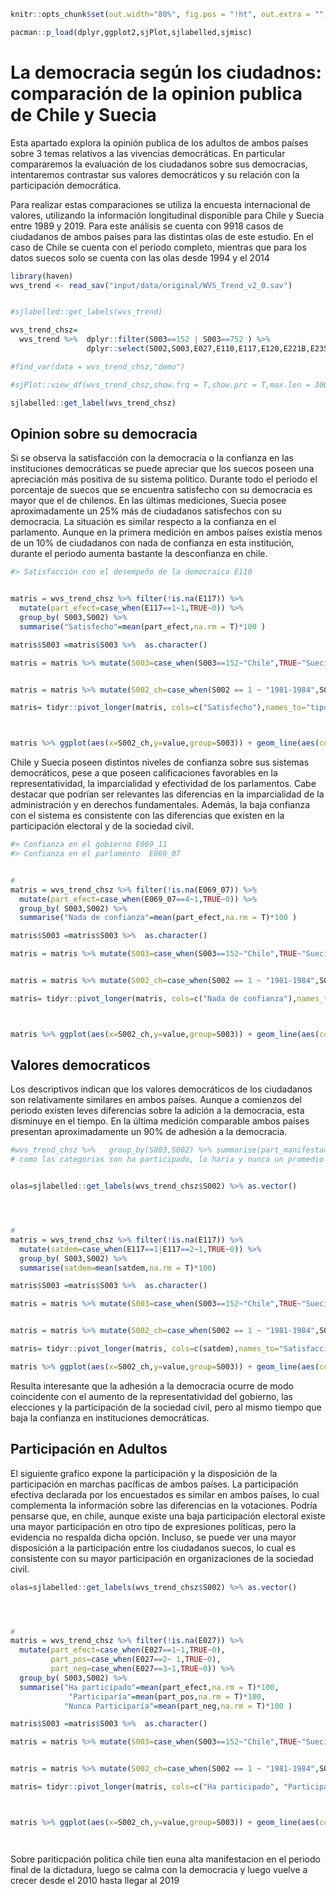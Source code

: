 
```r
knitr::opts_chunk$set(out.width="80%", fig.pos = "!ht", out.extra = "", message = F,warning = F,echo=FALSE)
```

```r
pacman::p_load(dplyr,ggplot2,sjPlot,sjlabelled,sjmisc)
```


# La democracia según los ciudadnos: comparación de la opinion publica de Chile y Suecia 


Esta apartado explora la opinión publica de los adultos de ambos países sobre 3 temas relativos a las vivencias democráticas. En particular compararemos la evaluación de los ciudadanos sobre sus democracias, intentaremos contrastar sus valores democráticos y su relación con la participación democrática. 

Para realizar estas comparaciones se utiliza la encuesta internacional de valores, utilizando la información longitudinal disponible para Chile y Suecia entre 1989 y 2019. Para este análisis se cuenta con 9918 casos de ciudadanos de ambos países para las distintas olas de este estudio. En el caso de Chile se cuenta con el periodo completo, mientras que para los datos suecos solo se cuenta con las olas desde 1994 y el 2014


```r
library(haven)
wvs_trend <- read_sav("input/data/original/WVS_Trend_v2_0.sav")


#sjlabelled::get_labels(wvs_trend)

```

```r
wvs_trend_chsz=
  wvs_trend %>%  dplyr::filter(S003==152 | S003==752 ) %>% 
                 dplyr::select(S002,S003,E027,E110,E117,E120,E221B,E235,E069_07)

#find_var(data = wvs_trend_chsz,"demo")

#sjPlot::view_df(wvs_trend_chsz,show.frq = T,show.prc = T,max.len = 300)

sjlabelled::get_label(wvs_trend_chsz)

```


## Opinion sobre su democracia

Si se observa la satisfacción con la democracia o la confianza en las instituciones democráticas se puede apreciar que los suecos poseen una apreciación más positiva de su sistema político. Durante todo el periodo el porcentaje de suecos que se encuentra satisfecho con su democracia es mayor que el de chilenos. En las últimas mediciones, Suecia posee aproximadamente un 25% más de ciudadanos satisfechos con su democracia. La situación es similar respecto a la confianza en el parlamento. Aunque en la primera medición en ambos países existía menos de un 10% de ciudadanos con nada de confianza en esta institución, durante el periodo aumenta bastante la desconfianza en chile. 






```r
#> Satisfacción con el desempeño de la democraica E110


matris = wvs_trend_chsz %>% filter(!is.na(E117)) %>% 
  mutate(part_efect=case_when(E117==1~1,TRUE~0)) %>%
  group_by( S003,S002) %>% 
  summarise("Satisfecho"=mean(part_efect,na.rm = T)*100 ) 

matris$S003 =matris$S003 %>%  as.character()

matris = matris %>% mutate(S003=case_when(S003==152~"Chile",TRUE~"Suecia"))


matris = matris %>% mutate(S002_ch=case_when(S002 == 1 ~ "1981-1984",S002 ==2~  "1989-1993", S002 ==3 ~ "1994-1998",S002 ==4 ~ "1999-2004",S002 ==5 ~ "2005-2009",S002 ==6 ~ "2010-2014",S002 ==7 ~ "2017-2019"))

matris= tidyr::pivot_longer(matris, cols=c("Satisfecho"),names_to="tipo_part") 



matris %>% ggplot(aes(x=S002_ch,y=value,group=S003)) + geom_line(aes(color=S003)) + geom_point(aes(color=S003)) + facet_wrap(vars(tipo_part),ncol=1) + ylim(0,100)  + xlab("Años") + ylab("Porcentaje")  + scale_color_discrete("País") + theme_minimal() 

```

Chile y Suecia poseen distintos niveles de confianza sobre sus sistemas democráticos, pese a que poseen calificaciones favorables en la representatividad, la imparcialidad y efectividad de los parlamentos. Cabe destacar que podrían ser relevantes las diferencias en la imparcialidad de la administración y en derechos fundamentales. Además, la baja confianza con el sistema es consistente con las diferencias que existen en la participación electoral y de la sociedad civil. 


```r
#> Confianza en el gobierno E069_11
#> Confianza en el parlamento  E069_07


#
matris = wvs_trend_chsz %>% filter(!is.na(E069_07)) %>% 
  mutate(part_efect=case_when(E069_07==4~1,TRUE~0)) %>%
  group_by( S003,S002) %>% 
  summarise("Nada de confianza"=mean(part_efect,na.rm = T)*100 ) 

matris$S003 =matris$S003 %>%  as.character()

matris = matris %>% mutate(S003=case_when(S003==152~"Chile",TRUE~"Suecia"))


matris = matris %>% mutate(S002_ch=case_when(S002 == 1 ~ "1981-1984",S002 ==2~  "1989-1993", S002 ==3 ~ "1994-1998",S002 ==4 ~ "1999-2004",S002 ==5 ~ "2005-2009",S002 ==6 ~ "2010-2014",S002 ==7 ~ "2017-2019"))

matris= tidyr::pivot_longer(matris, cols=c("Nada de confianza"),names_to="tipo_part") 



matris %>% ggplot(aes(x=S002_ch,y=value,group=S003)) + geom_line(aes(color=S003)) + geom_point(aes(color=S003)) + facet_wrap(vars(tipo_part),ncol=1) + ylim(0,100)  + xlab("Años") + ylab("Porcentaje")  + scale_color_discrete("País") + theme_minimal() 


```



## Valores democraticos


Los descriptivos indican que los valores democráticos de los ciudadanos son relativamente similares en ambos países. Aunque a comienzos del periodo existen leves diferencias sobre la adición a la democracia, esta disminuye en el tiempo. En la última medición comparable ambos países presentan aproximadamente un 90% de adhesión a la democracia. 

```r

#wvs_trend_chsz %>%   group_by(S003,S002) %>% summarise(part_manifestaciones=mean(E117,na.rm = T))  %>% ggplot(aes(x=S002,y=part_manifestaciones,group=S003)) + geom_line() + ylim(1,3)
# como las categorias son ha participado, lo haria y nunca un promedio no es la mejor opcion, se hara un grafico de porcentaje


olas=sjlabelled::get_labels(wvs_trend_chsz$S002) %>% as.vector()




#
matris = wvs_trend_chsz %>% filter(!is.na(E117)) %>% 
  mutate(satdem=case_when(E117==1|E117==2~1,TRUE~0)) %>%
  group_by( S003,S002) %>% 
  summarise(satdem=mean(satdem,na.rm = T)*100) 

matris$S003 =matris$S003 %>%  as.character()

matris = matris %>% mutate(S003=case_when(S003==152~"Chile",TRUE~"Suecia"))


matris = matris %>% mutate(S002_ch=case_when(S002 == 1 ~ "1981-1984",S002 ==2~  "1989-1993", S002 ==3 ~ "1994-1998",S002 ==4 ~ "1999-2004",S002 ==5 ~ "2005-2009",S002 ==6 ~ "2010-2014",S002 ==7 ~ "2017-2019"))

matris= tidyr::pivot_longer(matris, cols=c(satdem),names_to="Satisfacción democracia") 

matris %>% ggplot(aes(x=S002_ch,y=value,group=S003)) + geom_line(aes(color=S003)) + geom_point(aes(color=S003)) + facet_wrap(vars('Adhesión a la democracia: “un sistema democrático me parece bien”'),ncol=3) + ylim(0,100)  + xlab("Años")  + scale_color_discrete("País") + theme_minimal() 


```




Resulta interesante que la adhesión a la democracia ocurre de modo coincidente con el aumento de la representatividad del gobierno, las elecciones y la participación de la sociedad civil, pero al mismo tiempo que baja la confianza en instituciones democráticas.     




## Participación en Adultos

El siguiente grafico expone la participación y la disposición de la participación en marchas pacíficas de ambos países. La participación efectiva declarada por los encuestados es similar en ambos países, lo cual complementa la información sobre las diferencias en la votaciones. Podría pensarse que, en chile, aunque existe una baja participación electoral existe una mayor participación en otro tipo de expresiones políticas, pero la evidencia no respalda dicha opción. Incluso, se puede ver una mayor disposición a la participación entre los ciudadanos suecos, lo cual es consistente con su mayor participación en organizaciones de la sociedad civil. 


```r



olas=sjlabelled::get_labels(wvs_trend_chsz$S002) %>% as.vector()




#
matris = wvs_trend_chsz %>% filter(!is.na(E027)) %>% 
  mutate(part_efect=case_when(E027==1~1,TRUE~0),
         part_pos=case_when(E027==2~ 1,TRUE~0),
         part_neg=case_when(E027==3~1,TRUE~0)) %>%
  group_by( S003,S002) %>% 
  summarise("Ha participado"=mean(part_efect,na.rm = T)*100,
             "Participaría"=mean(part_pos,na.rm = T)*100,
            "Nunca Participaría"=mean(part_neg,na.rm = T)*100 ) 

matris$S003 =matris$S003 %>%  as.character()

matris = matris %>% mutate(S003=case_when(S003==152~"Chile",TRUE~"Suecia"))


matris = matris %>% mutate(S002_ch=case_when(S002 == 1 ~ "1981-1984",S002 ==2~  "1989-1993", S002 ==3 ~ "1994-1998",S002 ==4 ~ "1999-2004",S002 ==5 ~ "2005-2009",S002 ==6 ~ "2010-2014",S002 ==7 ~ "2017-2019"))

matris= tidyr::pivot_longer(matris, cols=c("Ha participado", "Participaría","Nunca Participaría"),names_to="tipo_part") 



matris %>% ggplot(aes(x=S002_ch,y=value,group=S003)) + geom_line(aes(color=S003)) + geom_point(aes(color=S003)) + facet_wrap(vars(tipo_part),ncol=1) + ylim(0,100)  + xlab("Años") + ylab("Porcentaje")  + scale_color_discrete("País") + theme_minimal() 




```




Sobre pariticpación politica chile tien euna alta manifestacion en el periodo final de la dictadura, luego se calma con la democracia y luego vuelve a crecer desde el 2010 hasta llegar al 2019 















 